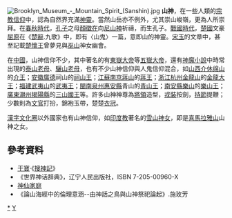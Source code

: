 {{Redirect2|山神|越南提供的一個热带风暴的命名|颱風山神}}
[[File:Brooklyn_Museum_-_Mountain_Spirit_(Sanshin).jpg|thumb]]
'''山神'''，在一些人類的[[宗教信仰|宗教信仰]]中，認為自然界充滿[[神靈|神靈]]。當然山岳亦不例外，尤其崇山峻嶺，更為人所崇拜。在[[春秋時代|春秋時代]]，[[孔子|孔子]]之母[[顏徵在|顏徵在]]向[[尼山神|尼山神]]祈禱，而生孔子。[[戰國時代|戰國時代]]，[[楚國|楚國]]文豪[[屈原|屈原]]在《[[楚辭|楚辭]].九歌》中，即有〈山鬼〉一篇，意即山的神靈。[[宋玉|宋玉]]的文章中，甚至記載[[楚懷王|楚懷王]]曾夢見與[[巫山|巫山]]神女幽會。

在[[中國|中國]]，山神信仰不少，其中著名的有[[東嶽大帝|東嶽大帝]]等[[五嶽大帝|五嶽大帝]]，還有[[神魔小說|神魔小說]]中時常出現的[[泰山老母|泰山老母]]、[[驪山老母|驪山老母]]，也有不少山神信仰與人鬼信仰混合，如[[山西|山西]][[介休|介休]][[绵山|绵山]]的[[介之推|介王]]；[[安徽|安徽]][[廣德|廣德]]祠山的[[祠山王|祠山王]]；[[江蘇|江蘇]][[南京|南京]][[紫金山|蔣山]]的[[蔣子文|蔣王]]；[[浙江|浙江]][[杭州|杭州]][[金龍山|金龍山]]的[[金龍大王|金龍大王]]；[[福建|福建]][[武夷山|武夷山]]的[[武夷王|武夷王]]；[[閩南|閩南]][[泉州|泉州]][[惠安縣|惠安縣]]青山的[[青山王|青山王]]；[[南安縣|南安縣]][[樂山|樂山]]的[[樂山王|樂山王]]；[[廣東|廣東]][[潮州|潮州]][[揭陽縣|揭陽縣]]的[[三山國王|三山國王]]等。許多山神神尊為[[將領|將領]]造型，[[戎裝|戎裝]]按劍，[[持節|持節]]提鞭；少數則為[[文官|文官]]打扮，錦袍玉帶，楚楚[[衣冠|衣冠]]。

[[漢字文化圈|漢字文化圈]]以外國家也有山神信仰，如[[印度教|印度教]]著名的[[雪山神女|雪山神女]]，即是[[喜馬拉雅山|喜馬拉雅山]]山神之女。

==參考資料==
*[[干寶|干寶]]·《[[搜神記|搜神記]]》
*《世界神话辞典》，辽宁人民出版社，ISBN 7-205-00960-X
*[http://web.my8d.net/tao/04spirit-family/dong-jur.htm 神仙家庭] {{Wayback|url=http://web.my8d.net/tao/04spirit-family/dong-jur.htm |date=20180705232938 }}
*《論山海經中的倫理意涵--由神話之鳥與山神祭祀論起》.施玫芳


[[Category:山神|*]]
[[Category:民間信仰|Y]]